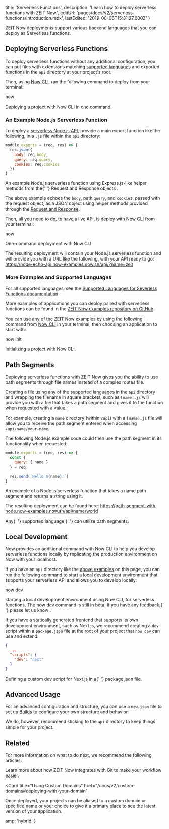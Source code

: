 
  title: 'Serverless Functions',
  description: 'Learn how to deploy serverless functions with ZEIT Now.',
  editUrl: 'pages/docs/v2/serverless-functions/introduction.mdx',
  lastEdited: '2019-08-06T15:31:27.000Z'
}

ZEIT Now deployments support various backend languages that you can deploy as Serverless functions.

## Deploying Serverless Functions

To deploy serverless functions without any additional configuration, you can put files with extensions matching [supported languages](/docs/v2/serverless-functions/supported-languages) and exported functions in the `api` directory at your project's root.

Then, using [Now CLI](/download), run the following command to deploy from your terminal:

<TerminalInput>now</TerminalInput>
<Caption>Deploying a project with Now CLI in one command.</Caption>

### An Example Node.js Serverless Function

To deploy a [serverless Node.js API](/docs/v2/serverless-functions/supported-languages#node.js), provide a main export function like the following, in a `.js` file within the `api` directory:

```js
module.exports = (req, res) => {
  res.json({
    body: req.body,
    query: req.query,
    cookies: req.cookies
  })
}
```

<Caption>
  An example Node.js serverless function using Express.js-like helper methods
  from the{' '}
  <GenericLink href="/docs/v2/serverless-functions/supported-languages#node.js-request-and-response-objects">
    Request and Response objects
  </GenericLink>
  .
</Caption>

The above example echoes the `body`, path `query`, and `cookie`s, passed with the request object, as a JSON object using helper methods provided through the [Request and Response](/docs/v2/serverless-functions/supported-languages/#node.js-request-and-response-objects).

Then, all you need to do, to have a live API, is deploy with [Now CLI](/download) from your terminal:

<TerminalInput>now</TerminalInput>
<Caption>One-command deployment with <GenericLink href="/download">Now CLI</GenericLink>.</Caption>

The resulting deployment will contain your Node.js serverless function and will provide you with a URL like the following, with your API ready to go: <https://node-echo-api.now-examples.now.sh/api/?name=zeit>

### More Examples and Supported Languages

For all supported languages, see the [Supported Languages for Severless Functions documentation](/docs/v2/serverless-functions/supported-languages).

More examples of applications you can deploy paired with serverless functions can be found in the [ZEIT Now examples repository on GitHub](https://github.com/zeit/now-examples).

You can use any of the ZEIT Now examples by using the following command from [Now CLI](/download) in your terminal, then choosing an application to start with:

<TerminalInput>now init</TerminalInput>
<Caption>Initializing a project with Now CLI.</Caption>

## Path Segments

Deploying serverless functions with ZEIT Now gives you the ability to use path segments through file names instead of a complex routes file.

Creating a file using any of the [supported languages](/docs/v2/serverless-functions/supported-languages) in the `api` directory and wrapping the filename in square brackets, such as `[name].js` will provide you with a file that takes a path segment and gives it to the function when requested with a value.

For example, creating a `name` directory (within `/api`) with a `[name].js` file will allow you to receive the path segment entered when accessing `/api/name/your-name`.

The following Node.js example code could then use the path segment in its functionality when requested:

```js
module.exports = (req, res) => {
  const {
    query: { name }
  } = req

  res.send(`Hello ${name}!`)
}
```

<Caption>
  An example of a Node.js serverless function that takes a name path segment and
  returns a string using it.
</Caption>

The resulting deployment can be found here: <https://path-segment-with-node.now-examples.now.sh/api/name/world>

<Note>
  Any{' '}
  <GenericLink href="/docs/v2/serverless-functions">
    supported language
  </GenericLink>{' '}
  can utilize path segments.
</Note>

## Local Development

Now provides an additional command with Now CLI to help you develop serverless functions locally by replicating the production environment on Now with your localhost.

If you have an `api` directory like the [above examples](#deploying-serverless-functions) on this page, you can run the following command to start a local development environment that supports your serverless API and allows you to develop locally:

<TerminalInput>now dev</TerminalInput>
<Caption>starting a local development environment using Now CLI, for serverless functions.</Caption>

<Note>
  The <InlineCode>now dev</InlineCode> command is still in beta. If you have any
  feedback,{' '}
  <GenericLink href="https://zeit.co/feedback/dev">
    please let us know
  </GenericLink>
  .
</Note>

If you have a statically generated frontend that supports its own development environment, such as Next.js, we recommend creating a `dev` script within a `package.json` file at the root of your project that `now dev` can use and extend:

```json
{
  ...
  "scripts": {
    "dev": "next"
  }
}
```

<Caption>
  Defining a custom <InlineCode>dev</InlineCode> script for Next.js in a{' '}
  <InlineCode>package.json</InlineCode> file.
</Caption>

## Advanced Usage

For an advanced configuration and structure, you can use a `now.json` file to set up [Builds](/docs/v2/advanced/builders/overview) to configure your own structure and behavior.

We do, however, recommend sticking to the `api` directory to keep things simple for your project.

## Related

For more information on what to do next, we recommend the following articles:

<Card title="Git Integration" href="/docs/v2/git-integration">
  Learn more about how ZEIT Now integrates with Git to make your workflow
  easier.
</Card>

<Card
  title="Using Custom Domains"
  href="/docs/v2/custom-domains#deploying-with-your-domain"
>
  Once deployed, your projects can be aliased to a custom domain or specified
  name or your choice to give it a primary place to see the latest version of
  your application.
</Card>


  amp: 'hybrid'
}
